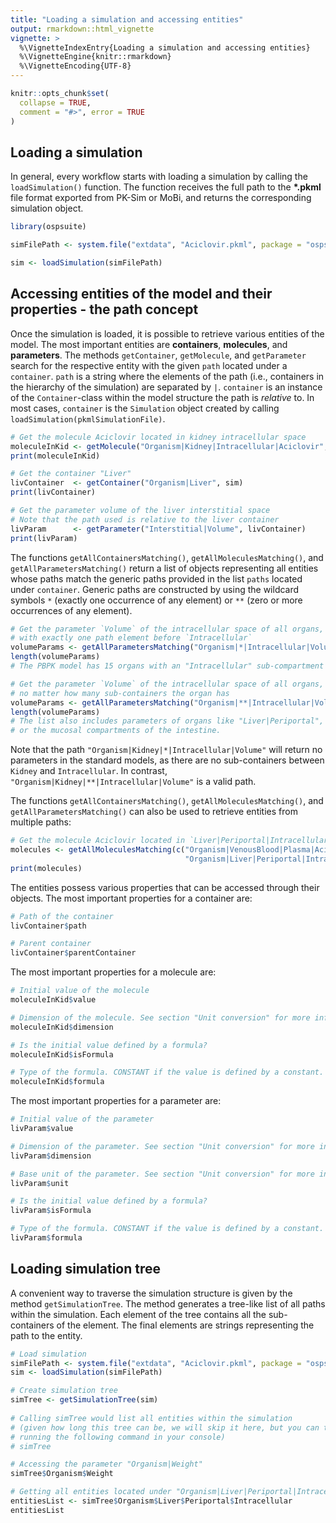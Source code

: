 ```yaml
---
title: "Loading a simulation and accessing entities"
output: rmarkdown::html_vignette
vignette: >
  %\VignetteIndexEntry{Loading a simulation and accessing entities}
  %\VignetteEngine{knitr::rmarkdown}
  %\VignetteEncoding{UTF-8}
---
```


```r
knitr::opts_chunk$set(
  collapse = TRUE,
  comment = "#>", error = TRUE
)
```

## Loading a simulation

In general, every workflow starts with loading a simulation by calling the `loadSimulation()` function. The function receives the full path to the **\*.pkml** file format exported from PK-Sim or MoBi, and returns the corresponding simulation object.

```r
library(ospsuite)

simFilePath <- system.file("extdata", "Aciclovir.pkml", package = "ospsuite")

sim <- loadSimulation(simFilePath)
```

## Accessing entities of the model and their properties - the path concept

Once the simulation is loaded, it is possible to retrieve various entities of the model. The most important entities are **containers**, **molecules**, and **parameters**. The methods `getContainer`, `getMolecule`, and `getParameter` search for the respective entity with the given `path` located under a `container`. `path` is a string where the elements of the path (i.e., containers in the hierarchy of the simulation) are separated by `|`. `container` is an instance of the `Container`-class within the model structure the path is *relative* to. In most cases, `container` is the `Simulation` object created by calling `loadSimulation(pkmlSimulationFile)`.

```r
# Get the molecule Aciclovir located in kidney intracellular space
moleculeInKid <- getMolecule("Organism|Kidney|Intracellular|Aciclovir", sim)
print(moleculeInKid)

# Get the container "Liver"
livContainer  <- getContainer("Organism|Liver", sim)
print(livContainer)

# Get the parameter volume of the liver interstitial space
# Note that the path used is relative to the liver container
livParam      <- getParameter("Interstitial|Volume", livContainer)
print(livParam)
```

The functions `getAllContainersMatching()`, `getAllMoleculesMatching()`, and `getAllParametersMatching()` return a list of objects representing  all entities whose paths match the generic paths provided in the list `paths` located under `container`. Generic paths are constructed by using the wildcard symbols `*` (exactly one occurrence of any element) or `**` (zero or more occurrences of any element).

```r
# Get the parameter `Volume` of the intracellular space of all organs,
# with exactly one path element before `Intracellular`
volumeParams <- getAllParametersMatching("Organism|*|Intracellular|Volume", sim)
length(volumeParams)
# The PBPK model has 15 organs with an "Intracellular" sub-compartment

# Get the parameter `Volume` of the intracellular space of all organs,
# no matter how many sub-containers the organ has
volumeParams <- getAllParametersMatching("Organism|**|Intracellular|Volume", sim)
length(volumeParams)
# The list also includes parameters of organs like "Liver|Periportal",
# or the mucosal compartments of the intestine.
```

Note that the path `"Organism|Kidney|*|Intracellular|Volume"` will return no parameters in the standard models, as there are no sub-containers between `Kidney` and `Intracellular`. 
In contrast, `"Organism|Kidney|**|Intracellular|Volume"` is a valid path.

The functions `getAllContainersMatching()`, `getAllMoleculesMatching()`, and `getAllParametersMatching()` can also be used to retrieve entities from multiple paths:

```r
# Get the molecule Aciclovir located in `Liver|Periportal|Intracellular` and `VenousBlood|Plasma`
molecules <- getAllMoleculesMatching(c("Organism|VenousBlood|Plasma|Aciclovir",
                                       "Organism|Liver|Periportal|Intracellular|Aciclovir"), sim)
print(molecules)
```

The entities possess various properties that can be accessed through their objects. The most important properties for a container are:

```r
# Path of the container
livContainer$path

# Parent container
livContainer$parentContainer
```

The most important properties for a molecule are:

```r
# Initial value of the molecule
moleculeInKid$value

# Dimension of the molecule. See section "Unit conversion" for more information.
moleculeInKid$dimension

# Is the initial value defined by a formula?
moleculeInKid$isFormula

# Type of the formula. CONSTANT if the value is defined by a constant.
moleculeInKid$formula
```

The most important properties for a parameter are:

```r
# Initial value of the parameter
livParam$value

# Dimension of the parameter. See section "Unit conversion" for more information.
livParam$dimension

# Base unit of the parameter. See section "Unit conversion" for more information.
livParam$unit

# Is the initial value defined by a formula?
livParam$isFormula

# Type of the formula. CONSTANT if the value is defined by a constant.
livParam$formula
```

## Loading simulation tree

A convenient way to traverse the simulation structure is given by the method `getSimulationTree`. The method generates a tree-like list of all paths within the simulation. Each element of the tree contains all the sub-containers of the element. The final elements are strings representing the path to the entity.

```r
# Load simulation
simFilePath <- system.file("extdata", "Aciclovir.pkml", package = "ospsuite")
sim <- loadSimulation(simFilePath)

# Create simulation tree
simTree <- getSimulationTree(sim)
 
# Calling simTree would list all entities within the simulation
# (given how long this tree can be, we will skip it here, but you can try
# running the following command in your console)
# simTree

# Accessing the parameter "Organism|Weight"
simTree$Organism$Weight

# Getting all entities located under "Organism|Liver|Periportal|Intracellular"
entitiesList <- simTree$Organism$Liver$Periportal$Intracellular
entitiesList
```
